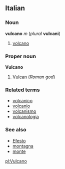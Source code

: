 ==Italian==
===Noun===
'''vulcano''' ''m'' (''plural'' '''vulcani''')

#[[volcano]]

===Proper noun===
'''Vulcano'''

#[[Vulcan]] (''Roman god'')

===Related terms===
*[[volcanico]]
*[[volcanio]]
*[[volcanismo]]
*[[volcanologia]]

===See also===
*[[Efesto]]
*[[montagna]]
*[[monte]]

[[pl:Vulcano]]